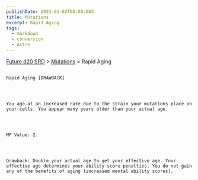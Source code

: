 ```yaml
---
publishDate: 2023-01-02T00:00:00Z
title: Mutations
excerpt: Rapid Aging
tags:
  - markdown
  - conversion
  - Astro
---
```







[Future d20 SRD](/#futureD20)
     > [Mutations](future-d20-srd-mutations-index)
     > Rapid Aging
    




## 
    Rapid Aging [DRAWBACK]
   



    You age at an increased rate due to the strain your mutations place on your cells. You appear many years older than your actual age.
   



    MP Value: 2.
   



    Drawback: Double your actual age to get your effective age. Your effective age determines your ability score penalties. You do not gain any of the benefits of aging (increased mental ability scores).
   





